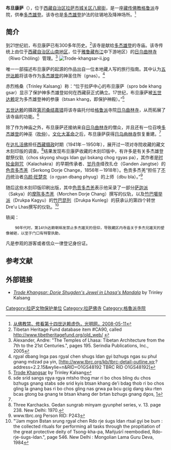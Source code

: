 {{Infobox Tibetan Buddhist monastery
|name = 布旦康萨
|image = Trode-outside.jpg
|image size = 250px
|alt = 
|caption = 布旦康萨
|t=སྤྲོ་བདེ་ཁང་གསར
|w=spro bde khang gsar
|to = 
|ipa={{IPA|}}
|z=
|thdl=
|e=
|tc=布旦康薩
|s=布旦康萨
|p=
|m=
|k=
|pushpin_map = 
|latd =  | latm =  | lats =  | latNS = 
|longd=  | longm= | longs =| longEW = 
|iso_region = 
|map_caption = 
|mapsize = 
|location_country = 中国
|location = {{CHN}}[[西藏自治区|西藏自治区]][[拉萨市|拉萨市]][[城关区_(拉萨市)|城关区]][[八廓街|八廓街]]
|coordinates_display =
|founded_by = 
|date_founded =17世纪
|date_renovated =
|sect = [[格鲁派|格鲁派]]
|mather =[[日乌曲林寺|日乌曲林寺]]
|children =
|dedicated_to = 
|tulku =（[[多杰雄登|多杰雄登]]护法）
|head_lama = 
|head_mgh =
|no._of_monks = 
|architecture = 
|festivals =
|footnotes = 
}}
{{文物保护单位
| 级别 = 省级
| 省区市 = 西藏自治区
| 图片 = 
| 名称 = 布旦康萨
| 编号 = 4-17
| 分类 = 古建筑
| 时代 = 公元17世纪
| 所在 = [[拉萨市|拉萨市]][[城关区_(拉萨市)|城关区]][[八廓街|八廓街]]
| 登录 = 2007年5月22日
}}

'''布旦康萨'''（{{bo|z=སྤྲོ་བདེ་ཁང་གསར|w=spro bde khang gsar}}），位于[[西藏自治区|西藏自治区]][[拉萨市|拉萨市]][[城关区_(拉萨市)|城关区]][[八廓街|八廓街]]，是一座[[藏传佛教|藏传佛教]][[格鲁派|格鲁派]]寺院，供奉[[多杰雄登|多杰雄登]]。该寺也是[[多杰雄登|多杰雄登]]护法的驻锡地及降神场所。<ref>[http://www.gmw.cn/content/2008-05/11/content_766927.htm 从佛教禁、修看第十四世达赖虚伪，光明网，2008-05-11]</ref>

==简介==
到21世纪初，布旦康萨已有300多年历史。<ref>Tibetan Heritage Fund database item #CA90, called http://www.tibetheritagefund.org/old_web/ {{Wayback|url=http://www.tibetheritagefund.org/old_web/ |date=20200207145506 }}</ref>该寺是献给[[多杰雄登|多杰雄登]]的寺庙。该寺传统上由位于[[西藏自治区|西藏自治区]][[山南地区|山南地区]]{{link-en|雅砻河谷|Yarlung Valley}}，位于[[雅鲁藏布江|雅鲁藏布江]]中下游地区）的[[日乌曲林寺|日乌曲林寺]]（Riwo Chöling）管理。<ref name="#1">Alexander, Andre: "The Temples of Lhasa:  Tibetan Architecture from the 7th to the 21st Centuries.", pages 195.  Serindia Publications, Inc., 2005</ref>
[[File:Trode-khangsar-ii.jpg|thumb]]

唯一一部描述布旦康萨的起源的作品出自一位本地藏人写的旅行指南。其中认为[[五世达赖|五世达赖]]将该寺作为[[多杰雄登|多杰雄登]]的神圣住所（gnas）。<ref>rgyal dbang lnga pas rgyal chen shugs ldan gyi bzhugs ngas su phul gnang mdzad pa yin,  [http://www.tbrc.org/kb/tbrc-detail-outline.xq;?address=2.2.15&wylie=n&RID=O1GS48192 TBRC RID O1GS48192]{{Dead link|date=2018年5月 |bot=InternetArchiveBot |fix-attempted=no }}</ref>

赤烈格桑（Trinley Kalsang）称：“位于拉萨中心的布旦康萨（spro bde khang gsar）显示了保护神多杰雄登如何在西藏获正式确立。17世纪，布旦康萨被[[五世达赖|五世达赖]]定为多杰雄登神的参康（btsan khang，即保护神殿）。”<ref>[http://www.dorjeshugdenhistory.org/trode-khangsar.html Trode Khangsar] {{Wayback|url=http://www.dorjeshugdenhistory.org/trode-khangsar.html |date=20201125100605 }} by Trinley Kalsang</ref>

[[五世达赖|五世达赖]]的摄政[[桑结嘉错|第司桑结嘉错]]将该寺庙托付给[[格鲁派|格鲁派]]寺院[[日乌曲林寺|日乌曲林寺]]，从而拓展了该寺庙的功能。<ref>sde srid sangs rgya rgya mtsho thog mar ri bo chos bling du chos bzhugs gnang stabs sde srid kyis btsan khang de'i bdag thob ri bo chos gling la gnang bas ri bo chos gling nas grwa pa bcu gcig dang sku rten bcas gtong ba gnang te btsan khang der brtan bzhugs gnang dgos, [http://www.tbrc.org/kb/tbrc-detail-outline.xq;jsessionid=50FF486E86D4FCB14AFF129344550C14?address=2.2.15&wylie=n&RID=O1GS48192]{{Dead link|date=2018年5月 |bot=InternetArchiveBot |fix-attempted=no }}</ref>

除了作为神庙之外，布旦康萨还接纳来自[[日乌曲林寺|日乌曲林寺]]的僧众，并且还有一位召唤[[多杰雄登|多杰雄登]]的神巫（[[吹仲|吹仲]]）。[[文化大革命|文化大革命]]之后，布旦康萨获得[[日乌曲林寺|日乌曲林寺]]恢复重建。<ref name="#1"/>

在[[达扎·阿旺松绕图多旦巴杰增|达扎活佛]]担任[[西藏摄政|西藏摄政]]时期（1941年－1950年），展开过一项对寺院收藏的藏文木刻印版的调查。<ref>Three Karchacks. Gedan sungrab minyam gyunphel series, v. 13. page 238. New Delhi: 1970.</ref>结果发现布旦康萨收藏的木刻印版中，有许多是有关多杰雄登献祭仪轨（chos skyong shugs ldan gyi bskang chog rgyas pa），其作者是[[十相自在|时轮金刚咒]]（Kalachakra）的早期传承者、[[甘丹寺|甘丹寺]]绛孜扎仓（Ganden Jangtse）的[[色贡多杰羌|色贡多杰羌]]（Serkong Dorje Change，1856年－1918年）。色贡多杰羌“担任了[[不丹|不丹]]统治者[[乌颜·旺楚克|乌颜·旺楚克]]（o rgyan dbang phyug）的上师（dbu bla）。”<ref>www.tbrc.org Person RID: P243</ref>

随后这些木刻印版印刷出版，其中[[色贡多杰羌|色贡多杰羌]]表示他采录了一部分[[萨迦派|萨迦派]]（Sakya）的[[摩陈多杰羌|摩陈多杰羌]]（Morchen Dorje Chang）撰写的仪轨，以及[[竹巴噶举派|竹巴噶举派]]（Drukpa Kagyu）的[[竹巴昆列|竹巴昆列]]（Drukpa Kunleg）的获承认的第四个转世Dre'u Lhas撰写的仪轨。<ref>"'Jam mgon Bstan srung rgyal chen Rdo rje śugs ldan rtsal gyi be bum : the collected rituals for performing all tasks through the propitiation of the great protective deity of Tsong-kha-pa, Mañjuśrī reembodied, Rdo-rje-śugs-ldan.", page 546.  New Delhi : Mongolian Lama Guru Deva, 1984</ref>


轶闻：
     90年代时，第14th达赖喇嘛发禁止多杰雄天的信仰，导致藏区内寺庙关于多杰兄雄天的塑像被砸，以至于门口有特警执勤，
凡是参观的游客或者信众一律登记身份证。

==参考文献==
{{reflist}}

==外部链接==
*[http://www.dorjeshugdenhistory.org/trode-khangsar.html ''Trode Khangsar: Dorje Shugden's Jewel in Lhasa's Mandala''] {{Wayback|url=http://www.dorjeshugdenhistory.org/trode-khangsar.html |date=20201125100605 }} by Trinley Kalsang

{{拉萨地标}}
[[Category:拉萨文物保护单位|Category:拉萨文物保护单位]]
[[Category:拉萨佛寺|Category:拉萨佛寺]]
[[Category:格魯派寺院|Category:格魯派寺院]]